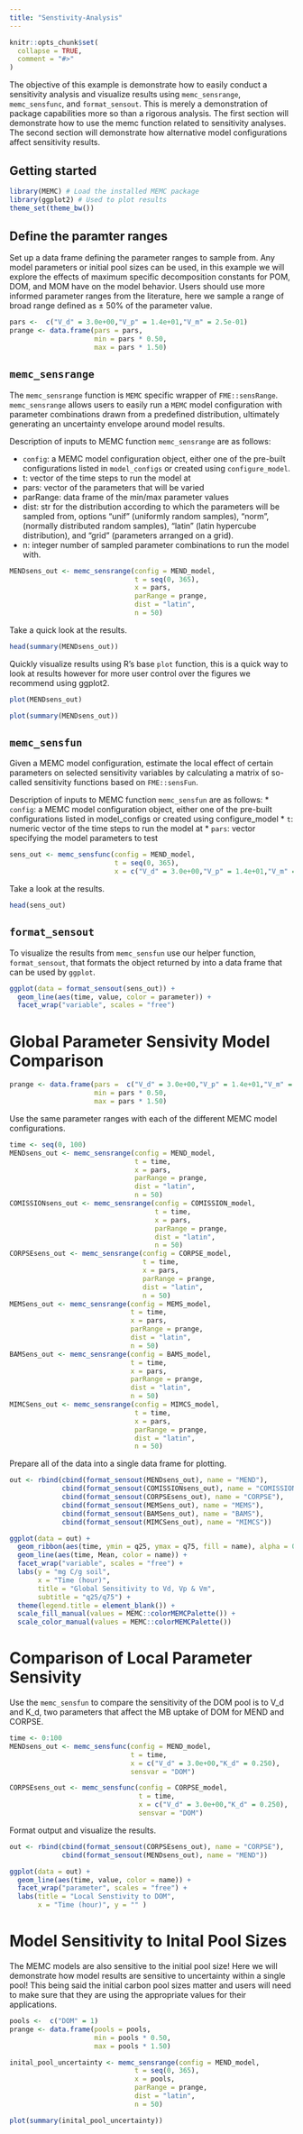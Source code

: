 ```yaml
---
title: "Senstivity-Analysis"
---
```


```r
knitr::opts_chunk$set(
  collapse = TRUE,
  comment = "#>"
)
```


The objective of this example is demonstrate how to easily conduct a sensitivity analysis and visualize results using `memc_sensrange`, `memc_sensfunc`, and `format_sensout`. This is merely a demonstration of package capabilities more so than a rigorous analysis. The first section will demonstrate how to use the memc function related to sensitivity analyses. The second section will demonstrate how alternative model configurations affect sensitivity results. 

## Getting started

```r
library(MEMC) # Load the installed MEMC package
library(ggplot2) # Used to plot results
theme_set(theme_bw())
```



## Define the paramter ranges

Set up a data frame defining the parameter ranges to sample from. Any model parameters or initial pool sizes can be used, in this example we will explore the effects of maximum specific decomposition constants for POM, DOM, and MOM have on the model behavior.  Users should use more informed parameter ranges from the literature, here we sample a range of broad range defined as ± 50% of the parameter value. 


```r
pars <-  c("V_d" = 3.0e+00,"V_p" = 1.4e+01,"V_m" = 2.5e-01)
prange <- data.frame(pars = pars, 
                     min = pars * 0.50, 
                     max = pars * 1.50)
```


## `memc_sensrange`

The `memc_sensrange` function is `MEMC` specific wrapper of `FME::sensRange`. `memc_sensrange` allows users to easily run a `MEMC` model configuration with parameter combinations drawn from a predefined distribution, ultimately generating an uncertainty envelope around model results. 

Description of inputs to MEMC function `memc_sensrange` are as follows: 

* `config`: a MEMC model configuration object, either one of the pre-built configurations listed in `model_configs` or created using `configure_model`. 
* t: vector of the time steps to run the model at
* pars: vector of the parameters that will be varied
* parRange: data frame of the min/max parameter values
* dist: str for the distribution according to which the parameters will be sampled from, options "unif" (uniformly random samples), "norm", (normally distributed random samples), "latin" (latin hypercube distribution), and "grid" (parameters arranged on a grid).
* n: integer number of sampled parameter combinations to run the model with. 


```r
MENDsens_out <- memc_sensrange(config = MEND_model,
                               t = seq(0, 365), 
                               x = pars, 
                               parRange = prange, 
                               dist = "latin",
                               n = 50)
```

Take a quick look at the results. 

```r
head(summary(MENDsens_out))
```

Quickly visualize results using R's base `plot` function, this is a quick way to look at results however for more user control over the figures we recommend using ggplot2. 

```r
plot(MENDsens_out)
```

```r
plot(summary(MENDsens_out))
```


## `memc_sensfun`

Given a MEMC model configuration, estimate the local effect of certain parameters on selected sensitivity variables by calculating a matrix of so-called sensitivity functions based on `FME::sensFun`. 

Description of inputs to MEMC function `memc_sensfun` are as follows: 
* `config`: a MEMC model configuration object, either one of the pre-built configurations listed in model_configs or created using configure_model
* `t`: numeric vector of the time steps to run the model at
* `pars`: vector specifying the model parameters to test

```r
sens_out <- memc_sensfunc(config = MEND_model,
                          t = seq(0, 365),
                          x = c("V_d" = 3.0e+00,"V_p" = 1.4e+01,"V_m" = 2.5e-01))
```

Take a look at the results. 

```r
head(sens_out)
```

## `format_sensout`

To visualize the results from `memc_sensfun` use our helper function, `format_sensout`,  that formats the object returned by  into a data frame that can be used by `ggplot`. 

```r
ggplot(data = format_sensout(sens_out)) +
  geom_line(aes(time, value, color = parameter)) +
  facet_wrap("variable", scales = "free")
```



# Global Parameter Sensivity Model Comparison 

```r
prange <- data.frame(pars =  c("V_d" = 3.0e+00,"V_p" = 1.4e+01,"V_m" = 2.5e-01), 
                     min = pars * 0.50, 
                     max = pars * 1.50)
```


Use the same parameter ranges with each of the different MEMC model configurations. 

```r
time <- seq(0, 100)
MENDsens_out <- memc_sensrange(config = MEND_model,
                               t = time, 
                               x = pars, 
                               parRange = prange, 
                               dist = "latin",
                               n = 50)
COMISSIONsens_out <- memc_sensrange(config = COMISSION_model,
                                    t = time, 
                                    x = pars, 
                                    parRange = prange, 
                                    dist = "latin",
                                    n = 50)
CORPSEsens_out <- memc_sensrange(config = CORPSE_model,
                                 t = time, 
                                 x = pars, 
                                 parRange = prange, 
                                 dist = "latin",
                                 n = 50)
MEMSens_out <- memc_sensrange(config = MEMS_model,
                              t = time, 
                              x = pars, 
                              parRange = prange, 
                              dist = "latin",
                              n = 50)
BAMSens_out <- memc_sensrange(config = BAMS_model,
                              t = time, 
                              x = pars, 
                              parRange = prange, 
                              dist = "latin",
                              n = 50)
MIMCSens_out <- memc_sensrange(config = MIMCS_model,
                               t = time, 
                               x = pars, 
                               parRange = prange, 
                               dist = "latin",
                               n = 50)
```


Prepare all of the data into a single data frame for plotting. 

```r
out <- rbind(cbind(format_sensout(MENDsens_out), name = "MEND"),
             cbind(format_sensout(COMISSIONsens_out), name = "COMISSION"), 
             cbind(format_sensout(CORPSEsens_out), name = "CORPSE"),
             cbind(format_sensout(MEMSens_out), name = "MEMS"), 
             cbind(format_sensout(BAMSens_out), name = "BAMS"), 
             cbind(format_sensout(MIMCSens_out), name = "MIMCS"))
```

```r
ggplot(data = out) + 
  geom_ribbon(aes(time, ymin = q25, ymax = q75, fill = name), alpha = 0.5) + 
  geom_line(aes(time, Mean, color = name)) + 
  facet_wrap("variable", scales = "free") + 
  labs(y = "mg C/g soil", 
       x = "Time (hour)",
       title = "Global Sensitivity to Vd, Vp & Vm", 
       subtitle = "q25/q75") + 
  theme(legend.title = element_blank()) + 
  scale_fill_manual(values = MEMC::colorMEMCPalette()) + 
  scale_color_manual(values = MEMC::colorMEMCPalette())
```




# Comparison of Local Parameter Sensivity 

Use the `memc_sensfun` to compare the sensitivity of the DOM pool is to V_d and K_d, two parameters that affect the MB uptake of DOM for MEND and CORPSE. 

```r
time <- 0:100
MENDsens_out <- memc_sensfunc(config = MEND_model,
                              t = time,
                              x = c("V_d" = 3.0e+00,"K_d" = 0.250), 
                              sensvar = "DOM")

CORPSEsens_out <- memc_sensfunc(config = CORPSE_model,
                                t = time,
                                x = c("V_d" = 3.0e+00,"K_d" = 0.250), 
                                sensvar = "DOM")
```

Format output and visualize the results. 
```r
out <- rbind(cbind(format_sensout(CORPSEsens_out), name = "CORPSE"), 
             cbind(format_sensout(MENDsens_out), name = "MEND"))
```

```r
ggplot(data = out) +
  geom_line(aes(time, value, color = name)) +
  facet_wrap("parameter", scales = "free") + 
  labs(title = "Local Senstivity to DOM", 
       x = "Time (hour)", y = "" ) 
```






# Model Sensitivity to Inital Pool Sizes

The MEMC models are also sensitive to the initial pool size! Here we will demonstrate how model results are sensitive to uncertainty within a single pool! This being said the initial carbon pool sizes matter and users will need to make sure that they are using the appropriate values for their applications. 

```r
pools <-  c("DOM" = 1)
prange <- data.frame(pools = pools, 
                     min = pools * 0.50, 
                     max = pools * 1.50)
```



```r
inital_pool_uncertainty <- memc_sensrange(config = MEND_model,
                               t = seq(0, 365), 
                               x = pools, 
                               parRange = prange, 
                               dist = "latin",
                               n = 50)
```


```r
plot(summary(inital_pool_uncertainty))
```

